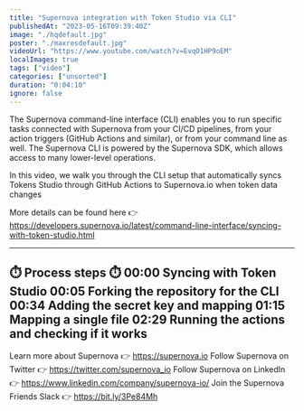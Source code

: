 ```yaml
---
title: "Supernova integration with Token Studio via CLI"
publishedAt: "2023-05-16T09:39:40Z"
image: "./hqdefault.jpg"
poster: "./maxresdefault.jpg"
videoUrl: "https://www.youtube.com/watch?v=EvqO1HP9oEM"
localImages: true
tags: ["video"]
categories: ["unsorted"]
duration: "0:04:10"
ignore: false
---
```

The Supernova command-line interface (CLI) enables you to run specific tasks connected with Supernova from your CI/CD pipelines, from your action triggers (GitHub Actions and similar), or from your command line as well. The Supernova CLI is powered by the Supernova SDK, which allows access to many lower-level operations.

In this video, we walk you through the CLI setup that automatically syncs Tokens Studio through GitHub Actions to Supernova.io when token data changes

More details can be found here 👉 https://developers.supernova.io/latest/command-line-interface/syncing-with-token-studio.html

--------
⏱️ Process steps ⏱️
00:00 Syncing with Token Studio
00:05 Forking the repository for the CLI
00:34 Adding the secret key and mapping
01:15 Mapping a single file
02:29 Running the actions and checking if it works
--------
Learn more about Supernova 👉 https://supernova.io
Follow Supernova on Twitter 👉  https://twitter.com/supernova_io
Follow Supernova on LinkedIn 👉 https://www.linkedin.com/company/supernova-io/
Join the Supernova Friends Slack 👉 https://bit.ly/3Pe84Mh
